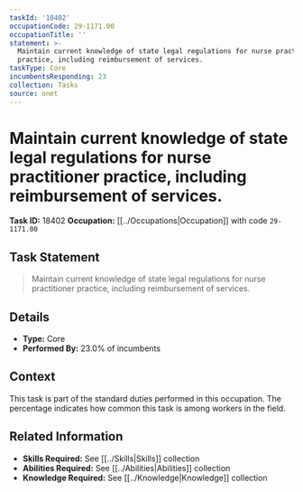 ```yaml
---
taskId: '18402'
occupationCode: 29-1171.00
occupationTitle: ''
statement: >-
  Maintain current knowledge of state legal regulations for nurse practitioner
  practice, including reimbursement of services.
taskType: Core
incumbentsResponding: 23
collection: Tasks
source: onet
---
```

# Maintain current knowledge of state legal regulations for nurse practitioner practice, including reimbursement of services.

**Task ID:** 18402
**Occupation:** [[../Occupations|Occupation]] with code `29-1171.00`

## Task Statement

> Maintain current knowledge of state legal regulations for nurse practitioner practice, including reimbursement of services.

## Details

- **Type:** Core
- **Performed By:** 23.0% of incumbents

## Context

This task is part of the standard duties performed in this occupation. The percentage indicates how common this task is among workers in the field.

## Related Information

- **Skills Required:** See [[../Skills|Skills]] collection
- **Abilities Required:** See [[../Abilities|Abilities]] collection
- **Knowledge Required:** See [[../Knowledge|Knowledge]] collection
